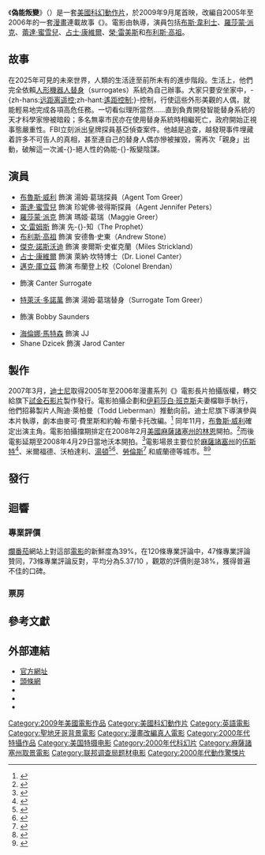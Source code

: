 {{noteTA
|G1=Show
|G2=Movie
|1=zh-hans:詹姆斯·克伦威尔;zh-hk:占士·康維爾;zh-tw:詹姆斯·克隆威爾;
|2=zh-hans:文·瑞姆斯;zh-hk:榮·雷美斯;zh-tw:文·雷姆斯;
}}
{{Infobox Film
| name           = 獵殺代理人
| original_name  = ''Surrogates''
| image          = Surrogates2009MP.jpg
| caption        = 電影海報
| director       = {{link-en|喬納森·莫斯托|Jonathan Mostow}}
| producer       = {{link-en|大衛‧郝伯曼|David Hoberman}}<br />{{link-en|托德‧雷博曼|Todd Lieberman}}<br />{{link-en|麥斯·漢特曼|Max Handelman}}
| writer         = {{link-en|約翰·布蘭卡托和麥可·費里斯|John Brancato and Michael Ferris|約翰·布蘭卡托<br />麥可·費里斯}} 
| based_on     = ''{{link-en|The Surrogates|The Surrogates}}''<br />作者：{{link-en|羅伯特‧范蒂迪|Robert Venditti}}
| starring       = [[布魯斯·威利|布魯斯·威利]] <br />[[蕾達·蜜雪兒|蕾達·蜜雪兒]] <br />[[羅莎蒙·派克|羅莎蒙·派克]]<br />[[布利斯·高祖|布利斯·高祖]]<br />[[傑克·諾斯沃迪|傑克·諾斯沃迪]]<br />[[占士·康維爾|占士·康維爾]] <br />[[文·雷姆斯|文·雷姆斯]]
| music          = {{link-en|理查德·馬爾文|Richard Marvin (composer)}}
| cinematography = {{link-en|奧利佛·木透 (攝影師)|Oliver Wood (cinematographer)|奧利佛·木透}}
| editing        = {{link-en|Kevin Stitt|Kevin Stitt}}<br />Barry Zetlin
| studio         = [[試金石影片|試金石影片]]<br />{{link-en|Mandeville Films|Mandeville Films}}<br />{{link-en|Top Shelf Productions|Top Shelf Productions}}
| distributor    = [[華特迪士尼工作室電影|華特迪士尼工作室電影]]
| released       = 2009年9月25日
| runtime        = 89分鐘<ref name=BBFC>{{cite web | url = http://www.bbfc.co.uk/website/Classified.nsf/0/E17C65F680C0E26E8025762B00576798?OpenDocument | title = Surrogates (2009) | publisher = [[BBFC|BBFC]] | accessdate = 2009-09-08 | deadurl = yes | archiveurl = https://web.archive.org/web/20140108182138/http://www.bbfc.co.uk/website/Classified.nsf/0/E17C65F680C0E26E8025762B00576798?OpenDocument | archivedate = 2014-01-08 }}</ref><!-- U.S. theatrical release: 89:00 -->
| country        = {{USA}}
| language       = 英語
| budget         = 8000萬美元<ref name=latimes>[http://latimesblogs.latimes.com/entertainmentnewsbuzz/2009/09/movie-projector-surrogates-and-fame-arrive-on-what-looks-to-be-a-slow-weekend.html Movie projector: 'Surrogates' and 'Fame' arrive on what looks to be a slow weekend] {{WebCite|url=https://www.webcitation.org/66twZ18Hi?url=http://latimesblogs.latimes.com/entertainmentnewsbuzz/2009/09/movie-projector-surrogates-and-fame-arrive-on-what-looks-to-be-a-slow-weekend.html |date=20120413201307 |dateformat=iso }}, [[LA_Times|LA Times]], September 24, 2009</ref>
| gross          = 1.22億美元
| tw_name        = 獵殺代理人
| cn_name        = 未来战警、代理人
| hk_name        = 偽能叛變
}}

《'''偽能叛變'''》（{{lang-en|'''''Surrogates'''''}}）是一套[[美國|美國]][[科幻片|科幻]][[動作片|動作片]]，於2009年9月尾首映，改編自2005年至2006年的一套[[漫畫|漫畫]]連載故事《''{{link-en|The Surrogates|The Surrogates}}''》。電影由{{link-en|喬納森·莫斯托|Jonathan Mostow}}執導，演員包括[[布斯·韋利士|布斯·韋利士]]、[[羅莎蒙·派克|羅莎蒙·派克]]、[[蕾達·蜜雪兒|蕾達·蜜雪兒]]、[[占士·康維爾|占士·康維爾]]、[[榮·雷美斯|榮·雷美斯]]和[[布利斯·高祖|布利斯·高祖]]。

== 故事 ==
在2025年可見的未來世界，人類的生活逹至前所未有的進步階段。生活上，他們完全依賴[[人形機器人|人形機器人]][[替身|替身]]（surrogates）系統為自己辦事。大家只要安坐家中，-{zh-hans:[[遙控|远距离遥控]];zh-hant:[[遙控|遙距控制]];}-控制，行使這些外形美觀的人偶，就能輕易地完成各項高危任務。一切看似理所當然……直到負責開發智能替身系統的天才科學家慘被暗殺；多名無辜市民亦在使用替身系統時相繼死亡，政府開始正視事態嚴重性。FBI立刻派出皇牌探員基亞偵查案件。他越是追查，越發現事件埋藏着許多不可告人的真相，甚至連自己的替身人偶亦慘被摧毁，需再次「親身」出動，破解這一次滅-{}-絕人性的偽能-{}-叛變陰謀。

== 演員 ==
* [[布魯斯·威利|布魯斯·威利]] 飾演 湯姆·葛瑞探員（Agent Tom Greer）
* [[蕾達·蜜雪兒|蕾達·蜜雪兒]] 飾演 珍妮佛·彼得斯探員（Agent Jennifer Peters）
* [[羅莎蒙·派克|羅莎蒙·派克]] 飾演 瑪姬·葛瑞（Maggie Greer）
* [[文·雷姆斯|文·雷姆斯]] 飾演 先-{}-知（The Prophet）
* [[布利斯·高祖|布利斯·高祖]] 飾演 安德魯·史東（Andrew Stone）
* [[傑克·諾斯沃迪|傑克·諾斯沃迪]] 飾演 麥爾斯·史崔克蘭（Miles Strickland）
* [[占士·康維爾|占士·康維爾]] 飾演 萊納·坎特博士（Dr. Lionel Canter）
* [[邁克·庫立茲|邁克·庫立茲]] 飾演 布蘭登上校（Colonel Brendan）
* {{link-en|James Francis Ginty|James Francis Ginty}} 飾演 Canter Surrogate
* [[特萊沃·多諾萬|特萊沃·多諾萬]] 飾演 湯姆·葛瑞替身（Surrogate Tom Greer）
* {{link-en|德溫·拉特雷|Devin Ratray}} 飾演 Bobby Saunders
* [[海倫娜·馬特森|海倫娜·馬特森]] 飾演 JJ
* Shane Dzicek 飾演 Jarod Canter

== 製作 ==
2007年3月，[[迪士尼|迪士尼]]取得2005年至2006年漫畫系列《''{{link-en|The Surrogates|The Surrogates}}''》電影長片拍攝版權，轉交給旗下[[試金石影片|試金石影片]]製作發行。電影拍攝企劃{{link-en|麥斯·漢特曼|Max Handelman}}和[[伊莉莎白·班克斯|伊莉莎白·班克斯]]夫妻檔聯手執行，他們招募製片人陶迪·萊柏曼（Todd Lieberman）推動向前。迪士尼旗下導演{{link-en|喬納森·莫斯托|Jonathan Mostow}}參與本片執導，劇本由麥可·費里斯和約翰·布蘭卡托改編。<ref>{{cite journal | first=Michael | last=Fleming | url=http://www.variety.com/article/VR1117961181.html?categoryid=13&cs=1 | title=Disney wins rights for 'Surrogates' | journal=[[Variety_(magazine)|Variety]] | publisher=''[[Reed_Business_Information|Reed Business Information]]'' | date=2007-03-14 | accessdate=2008-07-15 | archive-date=2010-05-23 | archive-url=https://web.archive.org/web/20100523200156/http://www.variety.com/article/VR1117961181.html?categoryid=13&cs=1 | dead-url=no }}</ref>
同年11月，[[布魯斯·威利|布魯斯·威利]]確定出演主角。電影拍攝擋期排定在2008年2月[[美國|美國]][[林恩_(麻薩諸塞州)|麻薩諸塞州的林恩]]開拍。<ref name=willis>{{cite journal | first=Michael | last=Fleming | url=http://www.variety.com/article/VR1117976216.html?categoryid=13&cs=1 | title=Bruce Willis to star in 'Surrogates' | journal=[[Variety_(magazine)|Variety]] | publisher=''[[Reed_Business_Information|Reed Business Information]]'' | date=2007-11-18 | accessdate=2008-07-15 | archive-date=2009-10-03 | archive-url=https://web.archive.org/web/20091003030925/http://www.variety.com/article/VR1117976216.html?categoryid=13&cs=1 | dead-url=no }}</ref>而後電影延期至2008年4月29日當地沃本開拍。<ref name=thr>{{cite web|url=http://www.hollywoodreporter.com/hr/tools_data/production_listings/search_results.jsp?d=y&f=y&s=production|title=Film: In production|work=[[The_Hollywood_Reporter|The Hollywood Reporter]]|publisher=''[[Nielsen_Company|Nielsen Company]]''|accessdate=2008-07-28|archive-date=2008-04-10|archive-url=https://web.archive.org/web/20080410080531/http://www.hollywoodreporter.com/hr/tools_data/production_listings/search_results.jsp?d=y&f=y&s=production|dead-url=no}}</ref>電影場景主要位於[[麻薩諸塞州|麻薩諸塞州]]的[[伍斯特_(麻薩諸塞州)|伍斯特]]<ref>{{cite news|title=Hollywood heads to Worcester|first=Nancy|last=Sheehan|url=http://www.telegram.com/article/20080425/NEWS/804250641/1116|work=[[Telegram_&_Gazette|Telegram & Gazette]]|date=2008-04-25|accessdate=2009-06-19|archive-date=2019-11-22|archive-url=https://web.archive.org/web/20191122024357/https://www.telegram.com/article/20080425/NEWS/804250641/1116|dead-url=no}}</ref>、米爾福德、沃柏達利、[[湯頓_(麻薩諸塞州)|湯頓]]<ref>{{cite news|url=http://news.bostonherald.com/track/inside_track/view.bg?articleid=1103859|title=Hollywood sign war grips Milford|work=[[Boston_Herald|Boston Herald]]|publisher=''Herald Media Inc.''|date=2008-06-29|accessdate=2008-07-28|archive-date=2012-04-02|archive-url=https://web.archive.org/web/20120402214007/http://news.bostonherald.com/track/inside_track/view.bg?articleid=1103859|dead-url=no}}</ref><ref>{{cite news|url=http://www.thebostonchannel.com/entertainment/16779726/detail.html|title=Actor Willis In Bay State To Film Movie|work=thebostonchannel.com|publisher=''[[WCVB-TV|WCVB-TV]]''|date=2008-07-03|accessdate=2008-07-28|archive-date=2008-08-04|archive-url=https://web.archive.org/web/20080804062519/http://www.thebostonchannel.com/entertainment/16779726/detail.html|dead-url=no}}</ref>、[[勞倫斯_(麻薩諸塞州)|勞倫斯]]<ref>{{cite news|url=http://www.eagletribune.com/punews/local_story_167020910.html|title=‘Armageddon’ in Lawrence: Willis films at city mills|work=eagletribune.com|publisher=''[[The_Eagle-Tribune|The Eagle-Tribune]]''|date=2008-06-15|accessdate=2009-05-23|archive-date=2013-01-02|archive-url=https://archive.is/20130102110201/http://www.eagletribune.com/punews/local_story_167020910.html|dead-url=no}}</ref>
和威蘭德等城市。<ref>{{cite news|url=http://www.tauntongazette.com/homepage/x765552152/First-Leo-now-Bruce|title=First Leo, Now Bruce|work=[[Taunton_Daily_Gazette|Taunton Daily Gazette]]|publisher=''The Taunton Gazette''|date=2008-06-03|accessdate=2008-08-02|archive-date=2010-01-13|archive-url=https://web.archive.org/web/20100113004007/http://www.tauntongazette.com/homepage/x765552152/First-Leo-now-Bruce|dead-url=no}}</ref><ref>{{cite web 
| url = http://www.metrowestdailynews.com/archive/x1976989406/Movie-crew-descends-on-Wayland 
| title=Movie crew descends on Wayland — Framingham, MA|publisher=''The MetroWest Daily News''|date=2008-05-08|accessdate=2009-04-04}}</ref>

==發行==

==迴響==

===專業評價===
[[爛番茄|爛番茄]]網站上對這部[[電影|電影]]的新鮮度為39%，在120條專業評論中，47條專業評論贊同，73條專業評論反對，平均分為5.37/10 ，觀眾的評價則是38%，獲得普遍不佳的口碑。

===票房===
{{start box}}
{{succession prize box | '''《[[絕命終結站4|絕命終結站4]]》''' | '''《[[男女生了沒|男女生了沒]]》''' | [[2009年台北週末票房冠軍|2009年台北週末票房冠軍]] | 9月27日}}
{{end box}}

== 參考文獻 ==
{{reflist}}

== 外部連結 ==
* [http://chooseyoursurrogate.com/ 官方網址] {{Wayback|url=http://chooseyoursurrogate.com/ |date=20120705173325 }}
* [http://www.hkheadline.com/ent/movie_info.asp?srctype=m&contid=1052 頭條網] {{Wayback|url=http://www.hkheadline.com/ent/movie_info.asp?srctype=m&contid=1052 |date=20091002184407 }}
* {{imdb title|id=0986263|title=Surrogates}}
* {{amg movie|392046|Surrogates}}
* {{rotten-tomatoes|10009598-surrogates}}

{{DEFAULTSORT:Surrogates}}
[[Category:2009年美國電影作品|Category:2009年美國電影作品]]
[[Category:美國科幻動作片|Category:美國科幻動作片]]
[[Category:英語電影|Category:英語電影]]
[[Category:聖地牙哥背景電影|Category:聖地牙哥背景電影]]
[[Category:漫畫改編真人電影|Category:漫畫改編真人電影]]
[[Category:2000年代特攝作品|Category:2000年代特攝作品]]
[[Category:美国特摄电影|Category:美国特摄电影]]
[[Category:2000年代科幻片|Category:2000年代科幻片]]
[[Category:麻薩諸塞州取景電影|Category:麻薩諸塞州取景電影]]
[[Category:联邦调查局题材电影|Category:联邦调查局题材电影]]
[[Category:2000年代動作驚悚片|Category:2000年代動作驚悚片]]